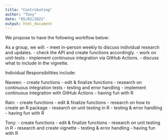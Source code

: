 ```yaml
---
title: "Contributing"
author: "Tony"
date: "05/02/2021"
output: html_document
---
```


We propose to have the following workflow below:

As a group, we will:
- meet in-person weekly to discuss individual research and updates.
- check the API and create functions accordingly.
- work on unit-tests
- implement continuous integration via GitHub Actions.
- discuss what to include in the vignette.

Individual Responsibilities include:

Naveen:
- create functions
- edit & finalize functions
- research on continuous integration tests
- testing and error handling
- implement continuous integration with GitHub Actions
- having fun with R

Rain:
- create functions
- edit & finalize functions
- research on how to create an R package
- research on unit testing in R
- testing & error handling
- having fun with R

Tony:
- create functions
- edit & finalize functions
- research on unit testing in R
- research and create vignette
- testing & error handling
- having fun with R